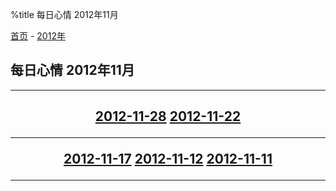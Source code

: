 %title 每日心情 2012年11月

[[../../../index|首页]] - [[../index|2012年]]
==每日心情 2012年11月==
----
<center>
<h2>
[[2012-11-28|2012-11-28]]
[[2012-11-22|2012-11-22]]
----
[[2012-11-17|2012-11-17]]
[[2012-11-12|2012-11-12]]
[[2012-11-11|2012-11-11]]
</h2>
</center>
----
